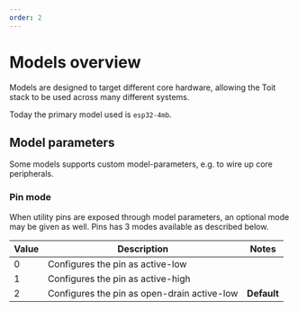 ```yaml
---
order: 2
---
```


# Models overview

Models are designed to target different core hardware, allowing the Toit stack to be used across many different systems.

Today the primary model used is `esp32-4mb`.

## Model parameters

Some models supports custom model-parameters, e.g. to wire up core peripherals.

### Pin mode

When utility pins are exposed through model parameters, an optional mode may be given as well. Pins has 3 modes available as described below.

Value | Description | Notes
--- | --- | ---
0 | Configures the pin as active-low
1 | Configures the pin as active-high
2 | Configures the pin as open-drain active-low | **Default**
